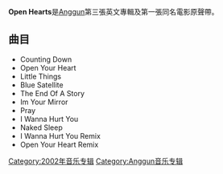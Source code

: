{{Infobox Album
| Name        = Open Hearts
| Type        = 專輯
| Cover       = 
| Artist      = [[Anggun|Anggun]]
| Released    = 2002
| Recorded    = 2002
| Genre       = [[流行|流行]]
| Label       = [[Sony_Music|Sony Music]] 
| Last album  = [[Chrysalis|Chrysalis]] (2000) 
| This album  = Open Hearts (2002)
| Next album  = [[Luminescence法文版|Luminescence法文版]] (2005)
}}
'''Open Hearts'''是[[Anggun|Anggun]]第三張英文專輯及第一張同名電影原聲帶。
== 曲目 ==
*Counting Down 
*Open Your Heart 
*Little Things 
*Blue Satellite 
*The End Of A Story 
*Im Your Mirror 
*Pray 
*I Wanna Hurt You 
*Naked Sleep 
*I Wanna Hurt You Remix
*Open Your Heart Remix

[[Category:2002年音乐专辑|Category:2002年音乐专辑]]
[[Category:Anggun音乐专辑|Category:Anggun音乐专辑]]